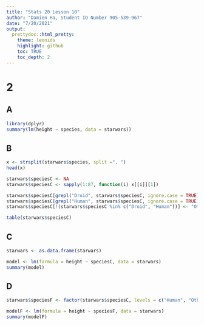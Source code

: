 ```yaml
---
title: "Stats 20 Lesson 10"
author: "Damien Ha, Student ID Number 905-539-967"
date: "7/20/2021"
output: 
  prettydoc::html_pretty:
    theme: leonids
    highlight: github
    toc: TRUE
    toc_depth: 2
---
```


# 2

## A
```r

library(dplyr)
summary(lm(height ~ species, data = starwars))

```


## B
```r

x <- strsplit(starwars$species, split =", ") 
head(x)

starwars$speciesC <- NA 
starwars$speciesC <- sapply(1:87, function(i) x[[i]][1]) 

starwars$speciesC[grepl("Droid", starwars$speciesC, ignore.case = TRUE)] <- "Droid"
starwars$speciesC[grepl("Human", starwars$speciesC, ignore.case = TRUE)] <- "Human"
starwars$speciesC[!(starwars$speciesC %in% c("Droid", "Human"))] <- "Other"

table(starwars$speciesC)

```


## C
```r

starwars <- as.data.frame(starwars)

model <- lm(formula = height ~ speciesC, data = starwars)
summary(model)

```


## D
```r

starwars$speciesF <- factor(starwars$speciesC, levels = c("Human", "Other", "Droid"))

modelF <- lm(formula = height ~ speciesF, data = starwars)
summary(modelF)

```




